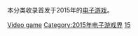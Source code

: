 本分类收录首发于2015年的[[电子游戏|电子游戏]]。

{{Year by category
| m = 2
| c = 0
| d = 1
| y = 5
| cat = 电子游戏
| in = 电子游戏界
| parent = 各年电子游戏
| subcat = 2015年作品
| sortkey = Video game
}}

[[Category:2015年软件|Video game]]
[[Category:2015年电子游戏界|Category:2015年电子游戏界]]
[[Category:2010年代电子游戏|15]]